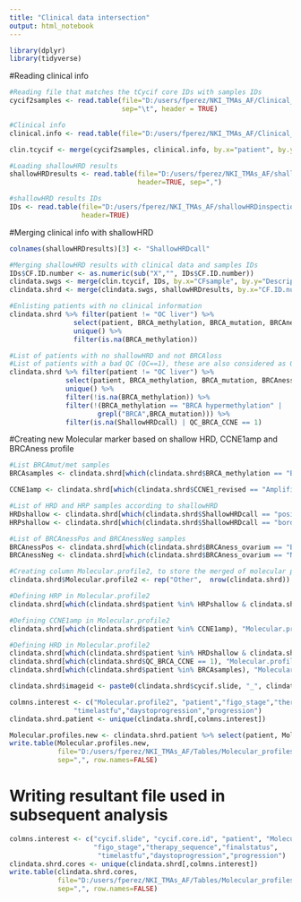 ---
title: "Clinical data intersection"
output: html_notebook
---


```{r}
library(dplyr)
library(tidyverse)
```


#Reading clinical info
```{r}
#Reading file that matches the tCycif core IDs with samples IDs
cycif2samples <- read.table(file="D:/users/fperez/NKI_TMAs_AF/Clinical_intersection/All-slides_cycif2samples.txt",
                            sep="\t", header = TRUE)

#Clinical info
clinical.info <- read.table(file="D:/users/fperez/NKI_TMAs_AF/Clinical_data/T-CycIF.updated.csv", sep=",", header = TRUE)

clin.tcycif <- merge(cycif2samples, clinical.info, by.x="patient", by.y="TnumberAVL", all.x = TRUE)

#Loading shallowHRD results
shallowHRDresults <- read.table(file="D:/users/fperez/NKI_TMAs_AF/shallowHRDinspection/shallowHRD_summary_table.csv",
                                header=TRUE, sep=",")

#shallowHRD results IDs
IDs <- read.table(file="D:/users/fperez/NKI_TMAs_AF/shallowHRDinspection/sample_names_sWGS.csv", sep=",",
                  header=TRUE)
```



#Merging clinical info with shallowHRD 
```{r}
colnames(shallowHRDresults)[3] <- "ShallowHRDcall"

#Merging shallowHRD results with clinical data and samples IDs
IDs$CF.ID.number <- as.numeric(sub("X","", IDs$CF.ID.number))
clindata.swgs <- merge(clin.tcycif, IDs, by.x="CFsample", by.y="Description", all.x = TRUE)
clindata.shrd <- merge(clindata.swgs, shallowHRDresults, by.x="CF.ID.number", by.y="Sample", all.x = TRUE)

#Enlisting patients with no clinical information
clindata.shrd %>% filter(patient != "OC liver") %>% 
                select(patient, BRCA_methylation, BRCA_mutation, BRCAness_ovarium, QC_BRCA_CCNE, timelastfu) %>%
                unique() %>% 
                filter(is.na(BRCA_methylation))

#List of patients with no shallowHRD and not BRCAloss
#List of patients with a bad QC (QC==1), these are also considered as Others
clindata.shrd %>% filter(patient != "OC liver") %>% 
              select(patient, BRCA_methylation, BRCA_mutation, BRCAness_ovarium, QC_BRCA_CCNE, ShallowHRDcall) %>%
              unique() %>% 
              filter(!is.na(BRCA_methylation)) %>% 
              filter(!(BRCA_methylation == "BRCA hypermethylation" |
                      grepl("BRCA",BRCA_mutation))) %>% 
              filter(is.na(ShallowHRDcall) | QC_BRCA_CCNE == 1)
```


#Creating new Molecular marker based on shallow HRD, CCNE1amp and BRCAness profile
```{r}
#List BRCAmut/met samples
BRCAsamples <- clindata.shrd[which(clindata.shrd$BRCA_methylation == "BRCA hypermethylation" | grepl("BRCA", clindata.shrd$BRCA_mutation)),"patient"]

CCNE1amp <- clindata.shrd[which(clindata.shrd$CCNE1_revised == "Amplification"), "patient"]

#List of HRD and HRP samples according to shallowHRD
HRDshallow <- clindata.shrd[which(clindata.shrd$ShallowHRDcall == "positive"),"patient"]
HRPshallow <- clindata.shrd[which(clindata.shrd$ShallowHRDcall == "borderline" | clindata.shrd$ShallowHRDcall == "negative"),"patient"]

#List of BRCAnessPos and BRCAnessNeg samples
BRCAnessPos <- clindata.shrd[which(clindata.shrd$BRCAness_ovarium == "BRCAness mutation"),"patient"]
BRCAnessNeg <- clindata.shrd[which(clindata.shrd$BRCAness_ovarium == "No BRCAness mutation"),"patient"]

#Creating column Molecular.profile2, to store the merged of molecular profiles
clindata.shrd$Molecular.profile2 <- rep("Other",  nrow(clindata.shrd))

#Defining HRP in Molecular.profile2
clindata.shrd[which(clindata.shrd$patient %in% HRPshallow & clindata.shrd$patient %in% BRCAnessNeg), "Molecular.profile2"] <- "HRP"

#Defining CCNE1amp in Molecular.profile2
clindata.shrd[which(clindata.shrd$patient %in% CCNE1amp), "Molecular.profile2"] <- "CCNE1amp"

#Defining HRD in Molecular.profile2
clindata.shrd[which(clindata.shrd$patient %in% HRDshallow & clindata.shrd$patient %in% BRCAnessPos), "Molecular.profile2"] <- "HRD"
clindata.shrd[which(clindata.shrd$QC_BRCA_CCNE == 1), "Molecular.profile2"] <- "Other"
clindata.shrd[which(clindata.shrd$patient %in% BRCAsamples), "Molecular.profile2"] <- "BRCAmut/met"

clindata.shrd$imageid <- paste0(clindata.shrd$cycif.slide, "_", clindata.shrd$cycif.core.id)

colmns.interest <- c("Molecular.profile2", "patient","figo_stage","therapy_sequence","finalstatus",
                "timelastfu","daystoprogression","progression")
clindata.shrd.patient <- unique(clindata.shrd[,colmns.interest])

Molecular.profiles.new <- clindata.shrd.patient %>% select(patient, Molecular.profile2, therapy_sequence)
write.table(Molecular.profiles.new,
            file="D:/users/fperez/NKI_TMAs_AF/Tables/Molecular_profiles_patients_20231208.csv",
            sep=",", row.names=FALSE)
```

# Writing resultant file used in subsequent analysis
```{r}
colmns.interest <- c("cycif.slide", "cycif.core.id", "patient", "Molecular.profile2",
                     "figo_stage","therapy_sequence","finalstatus",
                      "timelastfu","daystoprogression","progression")
clindata.shrd.cores <- unique(clindata.shrd[,colmns.interest])
write.table(clindata.shrd.cores,
            file="D:/users/fperez/NKI_TMAs_AF/Tables/Molecular_profiles_cores_20230314.csv",
            sep=",", row.names=FALSE)

```




